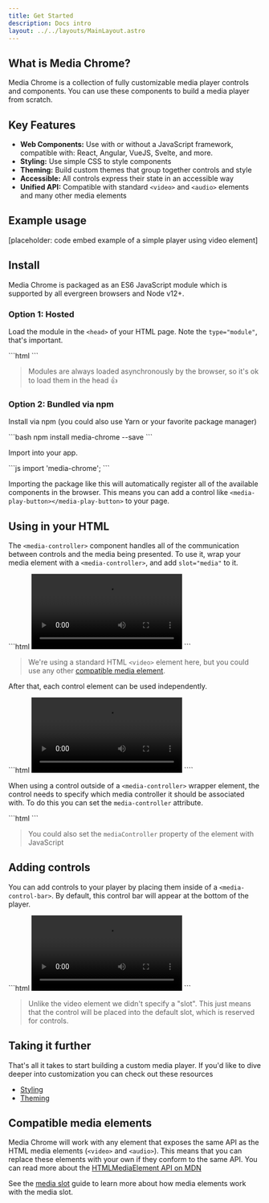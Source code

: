 ```yaml
---
title: Get Started
description: Docs intro
layout: ../../layouts/MainLayout.astro
---
```



<h2>What is Media Chrome?</h2>

Media Chrome is a collection of fully customizable media player controls and components. You can use these components to build a media player from scratch.

## Key Features

- **Web Components:** Use with or without a JavaScript framework, compatible with: React, Angular, VueJS, Svelte, and more.
- **Styling:** Use simple CSS to style components
- **Theming:** Build custom themes that group together controls and style
- **Accessible:** All controls express their state in an accessible way
- **Unified API:** Compatible with standard `<video>` and `<audio>` elements and many other media elements

## Example usage

[placeholder: code embed example of a simple player using video element]

## Install

Media Chrome is packaged as an ES6 JavaScript module which is supported by all evergreen browsers and Node v12+.

### Option 1: Hosted

Load the module in the `<head>` of your HTML page. Note the `type="module"`, that's important.

<CopyToClipboard>
```html
<script type="module" src="https://cdn.jsdelivr.net/npm/media-chrome@0/+esm"></script>
```
</CopyToClipboard>

> Modules are always loaded asynchronously by the browser, so it's ok to load them in the head 👍

### Option 2: Bundled via npm

Install via npm (you could also use Yarn or your favorite package manager)

<CopyToClipboard>
```bash
npm install media-chrome --save
```
</CopyToClipboard>

Import into your app.

<CopyToClipboard>
```js
import 'media-chrome';
```
</CopyToClipboard>

Importing the package like this will automatically register all of the available components in the browser. This means you can add a control like `<media-play-button></media-play-button>` to your page.

## Using in your HTML

The `<media-controller>` component handles all of the communication between controls and the media being presented. To use it, wrap your media element with a `<media-controller>`, and add `slot="media"` to it.

<CopyToClipboard>
```html
<media-controller>
  <video
    slot="media"
    src="https://stream.mux.com/DS00Spx1CV902MCtPj5WknGlR102V5HFkDe/high.mp4"
  ></video>
</media-controller>
```
</CopyToClipboard>

> We're using a standard HTML `<video>` element here, but you could use any other [compatible media element](#compatible-media-elements).

After that, each control element can be used independently.

<CopyToClipboard>
```html
<media-controller id="myController">
  <video
    slot="media"
    src="https://stream.mux.com/DS00Spx1CV902MCtPj5WknGlR102V5HFkDe/high.mp4"
  ></video>
  <media-play-button></media-play-button>
</media-controller>
````
</CopyToClipboard>

When using a control outside of a `<media-controller>` wrapper element, the control needs to specify which media controller it should be associated with. To do this you can set the `media-controller` attribute.

<CopyToClipboard>
```html
<media-play-button mediacontroller="myController"></media-play-button>
```
</CopyToClipboard>

> You could also set the `mediaController` property of the element with JavaScript

## Adding controls

You can add controls to your player by placing them inside of a `<media-control-bar>`. By default, this control bar will appear at the bottom of the player.

<CopyToClipboard>
```html
<media-controller>
  <video
    slot="media"
    src="https://stream.mux.com/DS00Spx1CV902MCtPj5WknGlR102V5HFkDe/high.mp4"
  ></video>
  <media-control-bar>
    <media-play-button></media-play-button>
    <media-mute-button></media-mute-button>
    <media-volume-range></media-volume-range>
    <media-time-range></media-time-range>
    <media-pip-button></media-pip-button>
    <media-fullscreen-button></media-fullscreen-button>
  </media-control-bar>
</media-controller>
```
</CopyToClipboard>

> Unlike the video element we didn't specify a "slot". This just means that the control will be placed into the default slot, which is reserved for controls.

## Taking it further

That's all it takes to start building a custom media player. If you'd like to dive deeper into customization you can check out these resources

- [Styling](/en/styling)
- [Theming](/en/themes)

## Compatible media elements

Media Chrome will work with any element that exposes the same API as the HTML media elements (`<video>` and `<audio>`). This means that you can replace these elements with your own if they conform to the same API. You can read more about the [HTMLMediaElement API on MDN](https://developer.mozilla.org/en-US/docs/Web/API/HTMLMediaElement)

See the [media slot](/en/media-slot) guide to learn more about how media elements work with the media slot.
